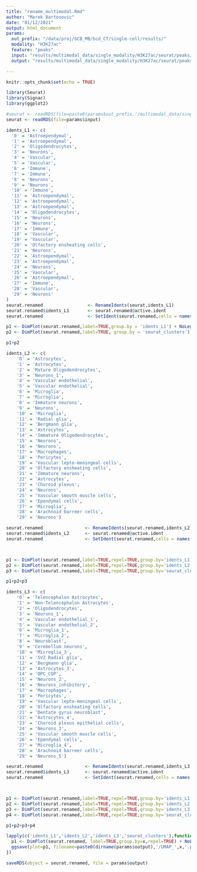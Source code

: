 ```yaml
---
title: "rename_multimodal.Rmd"
author: "Marek Bartosovic"
date: "01/12/2021"
output: html_document
params:
  out_prefix: "/data/proj/GCB_MB/bcd_CT/single-cell/results/"
  modality: "H3K27ac"
  feature: "peaks"
  input: "results/multimodal_data/single_modality/H3K27ac/seurat/peaks/Seurat_object_clustered.Rds"
  output: "results/multimodal_data/single_modality/H3K27ac/seurat/peaks/Seurat_object_clustered_renamed.Rds"

---
```


```r
knitr::opts_chunk$set(echo = TRUE)
```   


```r
library(Seurat)
library(Signac)
library(ggplot2)
```

```r
#seurat <- readRDS(file=paste0(params$out_prefix,'/multimodal_data/single_modality/',params$modality,'/seurat/',params$feature,'/Seurat_object_clustered.Rds'))
seurat <- readRDS(file=params$input)

```


```r
idents_L1 <- c(
  '0' = 'Astroependymal',
  '1' = 'Astroependymal',
  '2' = 'Oligodendrocytes',
  '3' = 'Neurons',
  '4' = 'Vascular',
  '5' = 'Vascular',
  '6' = 'Immune',
  '7' = 'Immune',
  '8' = 'Neurons',
  '9' = 'Neurons',
  '10' = 'Immune',
  '11' = 'Astroependymal',
  '12' = 'Astroependymal',
  '13' = 'Astroependymal',
  '14' = 'Oligodendrocytes',
  '15' = 'Neurons',
  '16' = 'Neurons',
  '17' = 'Immune',
  '18' = 'Vascular',
  '19' = 'Vascular',
  '20' = 'Olfactory ensheating cells',
  '21' = 'Neurons',
  '22' = 'Astroependymal',
  '23' = 'Astroependymal',
  '24' = 'Neurons',
  '25' = 'Vascular',
  '26' = 'Astroependymal',
  '27' = 'Immune',
  '28' = 'Vascular',
  '29' = 'Neurons'
)
seurat.renamed                 <- RenameIdents(seurat,idents_L1)
seurat.renamed$idents_L1       <- seurat.renamed@active.ident
seurat.renamed                 <- SetIdent(seurat.renamed,cells = names(seurat.renamed$seurat_clusters), value = seurat.renamed$seurat_clusters)

p1 <- DimPlot(seurat.renamed,label=TRUE,group.by = 'idents_L1') + NoLegend()
p2 <- DimPlot(seurat.renamed,label=TRUE, group.by = 'seurat_clusters') + NoLegend()

p1+p2
```




```r
idents_L2 <- c(
    '0' = 'Astrocytes',
    '1' = 'Astrocytes',
    '2' = 'Mature Oligodendrocytes',
    '3' = 'Neurons_1',
    '4' = 'Vascular endothelial',
    '5' = 'Vascular endothelial',
    '6' = 'Microglia',
    '7' = 'Microglia',
    '8' = 'Immature neurons',
    '9' = 'Neurons',
    '10' = 'Microglia',
    '11' = 'Radial glia',
    '12' = 'Bergmann glia',
    '13' = 'Astrocytes',
    '14' = 'Immature Oligodendrocytes',
    '15' = 'Neurons',
    '16' = 'Neurons',
    '17' = 'Macrophages',
    '18' = 'Pericytes',
    '19' = 'Vascular lepto-meningeal cells',
    '20' = 'Olfactory ensheating cells',
    '21' = 'Immature neurons',
    '22' = 'Astrocytes',
    '23' = 'Choroid plexus',
    '24' = 'Neurons',
    '25' = 'Vascular smooth muscle cells',
    '26' = 'Ependymal cells',
    '27' = 'Microglia',
    '28' = 'Arachnoid barreer cells',
    '29' = 'Neurons')

seurat.renamed                <- RenameIdents(seurat.renamed,idents_L2)
seurat.renamed$idents_L2      <- seurat.renamed@active.ident
seurat.renamed                <- SetIdent(seurat.renamed,cells = names(seurat.renamed$seurat_clusters), value = seurat.renamed$seurat_clusters)



p1 <- DimPlot(seurat.renamed,label=TRUE,repel=TRUE,group.by='idents_L1', label.size = 2.5) + NoLegend()
p2 <- DimPlot(seurat.renamed,label=TRUE,repel=TRUE,group.by='idents_L2', label.size = 2.5) + NoLegend()
p3 <- DimPlot(seurat.renamed,label=TRUE,repel=TRUE,group.by='seurat_clusters',label.size = 2.5) + NoLegend()

p1+p2+p3
```



```r
idents_L3 <- c(
    '0' = 'Telencephalon Astrocytes',
    '1' = 'Non-Telencephalon Astrocytes',
    '2' = 'Oligodendrocytes',
    '3' = 'Neurons_1',
    '4' = 'Vascular endothelial_1',
    '5' = 'Vascular endothelial_2',
    '6' = 'Microglia_1',
    '7' = 'Microglia_2',
    '8' = 'Neuroblast',
    '9' = 'Cerebellum neurons',
    '10' = 'Microglia_3',
    '11' = 'SVZ Radial glia',
    '12' = 'Bergmann glia',
    '13' = 'Astrocytes_3',
    '14' = 'OPC_COP',
    '15' = 'Neurons_2',
    '16' = 'Neurons_inhibitory',
    '17' = 'Macrophages',
    '18' = 'Pericytes',
    '19' = 'Vascular lepto-meningeal cells',
    '20' = 'Olfactory ensheating cells',
    '21' = 'Dentate gyrus neuroblast',
    '22' = 'Astrocytes_4',
    '23' = 'Choroid plexus epithelial cells',
    '24' = 'Neurons_3',
    '25' = 'Vascular smooth muscle cells',
    '26' = 'Ependymal cells',
    '27' = 'Microglia_4',
    '28' = 'Arachnoid barreer cells',
    '29' = 'Neurons_5')

seurat.renamed                <- RenameIdents(seurat.renamed,idents_L3)
seurat.renamed$idents_L3      <- seurat.renamed@active.ident
seurat.renamed                <- SetIdent(seurat.renamed,cells = names(seurat.renamed$seurat_clusters), value = seurat.renamed$seurat_clusters)



p1 <- DimPlot(seurat.renamed,label=TRUE,repel=TRUE,group.by='idents_L1', label.size = 2.5) + NoLegend()
p2 <- DimPlot(seurat.renamed,label=TRUE,repel=TRUE,group.by='idents_L2', label.size = 2.5) + NoLegend()
p3 <- DimPlot(seurat.renamed,label=TRUE,repel=TRUE,group.by='idents_L3', label.size = 2.5) + NoLegend()
p4 <- DimPlot(seurat.renamed,label=TRUE,repel=TRUE,group.by='seurat_clusters',label.size = 2.5) + NoLegend()

p1+p2+p3+p4
```

```r
lapply(c('idents_L1','idents_L2','idents_L3','seurat_clusters'),function(x){
  p1 <- DimPlot(seurat.renamed, label=TRUE,group.by=x,repel=TRUE) + NoLegend()
  ggsave(plot=p1, filename=paste0(dirname(params$output),'/UMAP_',x,'.png'),width=12,height=12)
})
```

```r
saveRDS(object = seurat.renamed, file = params$output)
```
